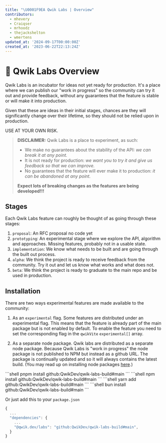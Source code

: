 ```yaml
---
title: "\U0001F9EA Qwik Labs | Overview"
contributors:
  - mhevery
  - Craiqser
  - mrhoodz
  - thejackshelton
  - wmertens
updated_at: '2024-09-17T00:00:00Z'
created_at: '2023-06-22T22:13:24Z'
---
```



# 🧪 Qwik Labs Overview

Qwik Labs is an incubator for ideas not yet ready for production. It's a place where we can publish our "work in progress" so the community can try it out and provide feedback, without any guarantees that the feature is stable or will make it into production. 

Given that these are ideas in their initial stages, chances are they will significantly change over their lifetime, so they should not be relied upon in production. 

USE AT YOUR OWN RISK.

> **DISCLAIMER:** Qwik Labs is a place to experiment, as such:
> - We make no guarantees about the stability of the API: _we can break it at any point._
> - It is not ready for production: _we want you to try it and give us feedback so that we can improve._
> - No guarantees that the feature will ever make it to production: _it can be abandoned at any point._
>
> **Expect lots of breaking changes as the features are being developed!!!**

## Stages

Each Qwik Labs feature can roughly be thought of as going through these stages:
1. `proposal`: An RFC proposal no code yet
2. `prototyping`: An experimental stage where we explore the API, algorithm and approaches. Missing features, probably not in a usable state.
3. `implementation`: We know what needs to be built and are going through the built out process.
4. `alpha`: We think the project is ready to receive feedback from the community. Try it out and let us know what works and what does not.
5. `beta`: We think the project is ready to graduate to the main repo and be used in production.

## Installation

There are two ways experimental features are made available to the community:

1. As an `experimental` flag.
  Some features are distributed under an experimental flag. This means that the feature is already part of the main package but is not enabled by default. To enable the feature you need to set the corresponding flag in the `qwikVite` `experimental[]` array.

2. As a separate node package.
  Qwik labs are distributed as a separate node package. Because Qwik Labs is "work in progress" the node package is not published to NPM but instead as a github URL. The package is continually updated and so it will always contains the latest build. (You may read up on installing node packages [here](https://docs.npmjs.com/cli/v8/commands/npm-install).)

  <PackageManagerTabs>
  <span q:slot="pnpm">
  ```shell
  pnpm install github:QwikDev/qwik-labs-build#main
  ```
  </span>
  <span q:slot="npm">
  ```shell
  npm install github:QwikDev/qwik-labs-build#main
  ```
  </span>
  <span q:slot="yarn">
  ```shell
  yarn add github:QwikDev/qwik-labs-build#main
  ```
  </span>
  <span q:slot="bun">
  ```shell
  bun install github:QwikDev/qwik-labs-build#main
  ```
  </span>
  </PackageManagerTabs>

  Or just add this to your `package.json`

  ```javascript
  {
    ...
    "dependencies": {
      ...
      "@qwik.dev/labs": "github:QwikDev/qwik-labs-build#main",
    }
  }
  ```

